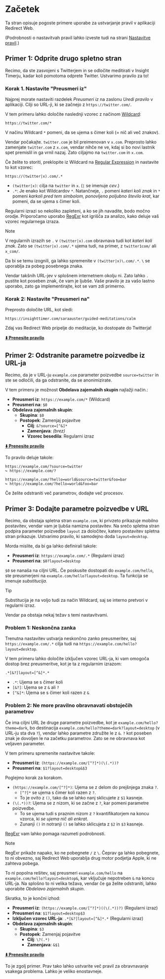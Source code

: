 
# Začetek

Ta stran opisuje pogoste primere uporabe za ustvarjanje pravil v aplikaciji Redirect Web.

(Podrobnosti o nastavitvah pravil lahko izveste tudi na strani [Nastavitve pravil](./rule-settings).)

## Primer 1: Odprite drugo spletno stran

Recimo, da ste zasvojeni s Twitterjem in se odločite meditirati v Insight Timerju, kadar koli pomotoma odprete Twitter. Ustvarimo pravilo za to!

### Korak 1. Nastavite "Preusmeri iz"

Najprej morate nastaviti razdelek *Preusmeri iz* na zaslonu *Uredi pravilo* v aplikaciji. Cilji so URL-ji, ki se začnejo z `https://twitter.com/`.

V tem primeru lahko določite naslednji vzorec z načinom [Wildcard](rule-settings#url-pattern-wildcard):

```
https://twitter.com/*
```

V načinu Wildcard `*` pomeni, da se ujema s čimer koli (= nič ali več znakov).

Vendar počakajte. `twitter.com` je bil preimenovan v `x.com`. Preprosto lahko zamenjate `twitter.com` z `x.com`, vendar nihče ne ve, kdaj si bo novi lastnik spet premislil in ga vrnil nazaj. Zato ciljajmo na `twitter.com` in `x.com`.

Če želite to storiti, preklopite iz Wildcard na [Regular Expression](rule-settings#url-pattern-regular-expression) in nastavite to kot vzorec:

```
https://(twitter|x).com/.*
```

* `(twitter|x)`: cilja na `twitter` in `x`. (`|` se imenuje *cev*.)
* `.*`: Je enako kot Wildcardov `*`. Natančneje, `.` pomeni *kateri koli znak* in `*` pomeni *karkoli pred tem simbolom, ponovljeno poljubno število krat*, kar pomeni, da se ujema s čimer koli.

Regularni izrazi so nekoliko zapleteni, a ko se jih navadite, bodo močno orodje. Priporočamo uporabo [RegExr](https://regexr.com) kot igrišča za analizo, kako deluje vaš vzorec regularnega izraza.

> [!NOTE]
> V regularnih izrazih se `.` v `(twitter|x).com` obravnava tudi kot *kateri koli znak*. Zato se `(twitter|x).com/.*` ujema tudi, na primer, z `twitter1com/` ali `x_com/`.
> 
> Da bi se temu izognili, ga lahko spremenite v `(twitter|x)\.com/.*`. `\` se uporablja za pobeg posebnega znaka.
> 
> Vendar takšnih URL-jev v splošnem internetnem okolju ni. Zato lahko `.` pustite kot poseben znak, če vam je ljubše. Vaše pravilo je za vašo lastno uporabo, zato ga implementirajte, kot se vam zdi primerno.

### Korak 2: Nastavite "Preusmeri na"

Preprosto določite URL, kot sledi:

```
https://insighttimer.com/saraauster/guided-meditations/calm
```

Zdaj vas Redirect Web pripelje do meditacije, ko dostopate do Twitterja!

**[⬇️ Prenesite pravilo](/rules/reduce-twitter-addiction.redirectweb)**

## Primer 2: Odstranite parametre poizvedbe iz URL-ja

Recimo, da je v URL-ju `example.com` parameter poizvedbe `source=twitter` in ste se odločili, da ga odstranite, da se anonimizirate.

V tem primeru je možnost **Obdelava zajemalnih skupin** najlažji način.:

* **Preusmeri iz**: `https://example.com/*` (Wildcard)
* **Preusmeri na**: `$0`
* **Obdelava zajemalnih skupin**:
    * **Skupina**: `$0`
    * **Postopek**: Zamenjaj pojavitve
        * **Cilj**: `&?source=[^&]*`
        * **Zamenjava**: *(brez)*
        * **Vzorec besedila**: Regularni izraz

**[⬇️ Prenesite pravilo](/rules/remove-parameters.redirectweb)**

To pravilo deluje takole:

```
https://example.com/?source=twitter
↪ https://example.com/?

https://example.com/?hello=world&source=twitter&foo=bar
↪ https://example.com/?hello=world&foo=bar
```

Če želite odstraniti več parametrov, dodajte več procesov.

## Primer 3: Dodajte parametre poizvedbe v URL

Recimo, da obstaja spletna stran `example.com`, ki privzeto prikazuje mobilno postavitev, vendar vam je ljubša namizna postavitev. Na srečo spletna stran podpira parameter poizvedbe `layout` za določitev, katero postavitev spletna stran prikazuje. Ustvarimo pravilo, ki samodejno doda `layout=desktop`.

Morda mislite, da bi ga lahko definirali takole:

* **Preusmeri iz**: `https://example.com/.*` (Regularni izraz)
* **Preusmeri na**: `$0?layout=desktop`

`$0` se nanaša na ciljni URL. Če poskusite dostopati do `example.com/hello`, ste preusmerjeni na `example.com/hello?layout=desktop`. Ta funkcija se imenuje *substitucija*.

> [!TIP]
> Substitucija je na voljo tudi za način Wildcard, saj se interno pretvori v regularni izraz.

Vendar pa obstaja nekaj težav s temi nastavitvami.

### Problem 1: Neskončna zanka

Trenutna nastavitev ustvarja neskončno zanko preusmeritev, saj `https://example.com/.*` cilja tudi na `https://example.com/hello?layout=desktop`.

V tem primeru lahko določite izključen vzorec URL-ja, ki vam omogoča dostop brez preusmeritve, kot je ta z regularnim izrazom:

```
.*[&?]layout=[^&]*.*
```

* `.*`: Ujema se s čimer koli
* `[&?]`: Ujema se z `&` ali `?`
* `[^&]*`: Ujema se s čimer koli razen z `&`

### Problem 2: Ne more pravilno obravnavati obstoječih parametrov

Če ima ciljni URL že druge parametre poizvedbe, kot je `example.com/hello?theme=dark`, bo destinacija `example.com/hello?theme=dark?layout=desktop` (v URL-ju sta dva `?`), vendar lahko parametre združite le z `&`. `?` kot poseben znak je dovoljen le na začetku parametrov. Zato se ne obravnava kot veljaven parameter.

V tem primeru spremenite nastavitve takole:

* **Preusmeri iz**: `(https://example.com/[^?]*)(\(.*))?`
* **Preusmeri na**: `$1?layout=desktop&$3`

Poglejmo korak za korakom.

* `(https://example.com/[^?]*)`: Ujema se z delom do prejšnjega znaka `?`.
    * `[^?]*` se ujema s čimer koli razen z `?`.
    * To je ovito z `()`, tako da se lahko nanj sklicujete z `$1` kasneje.
* `(\(.*))?`: Ujema se z nizom, ki se začne z `?`, kar pomeni parametre poizvedbe.
    * To se ujema tudi s praznim nizom z `?` kvantifikatorjem na koncu vzorca, ki *se ujema nič ali enkrat*.
    * Zunanji `()` in notranji `()` se lahko sklicujeta z `$2` in `$3` kasneje.

[RegExr](https://regexr.com) vam lahko pomaga razumeti podrobnosti.

> [!NOTE]
> RegExr prikaže napako, ko ne pobegnete `/` z `\`. Čeprav ga lahko pobegnete, to ni obvezno, saj Redirect Web uporablja drug motor podjetja Apple, ki ne zahteva pobega.

To ni popolna rešitev, saj preusmeri `example.com/hello` na `example.com/hello?layout=desktop&`, kar vključuje nepotreben `&` na koncu URL-ja. Na splošno to ni velika težava, vendar če ga želite odstraniti, lahko uporabite *Obdelavo zajemalnih skupin*.

Skratka, to je končni izhod:

* **Preusmeri iz**: `(https://example.com/[^?]*)((\(.*))?)` (Regularni izraz)
* **Preusmeri na**: `$1?layout=desktop$3`
* **Izključen vzorec URL-ja**: `.*[&?]layout=[^&]*.*` (Regularni izraz)
* **Obdelava zajemalnih skupin**:
    * **Skupina**: `$3`
    * **Postopek**: Zamenjaj pojavitve
        * **Cilj**: `\?(.*)`
        * **Zamenjava**: `&$1`

**[⬇️ Prenesite pravilo](/rules/add-parameters.redirectweb)**

To je zgolj primer. Prav tako lahko ustvarite več pravil za obravnavanje vsakega problema. Lahko je veliko enostavneje.
